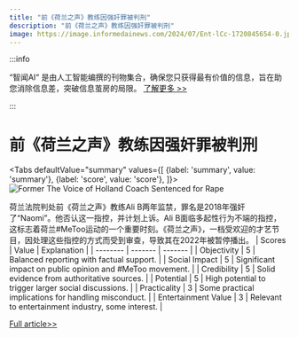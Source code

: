 ```yaml
---
title: "前《荷兰之声》教练因强奸罪被判刑"
description: "前《荷兰之声》教练因强奸罪被判刑"
image: https://image.informedainews.com/2024/07/Ent-lCc-1720845654-0.jpg
---
```



:::info

“智闻AI“ 是由人工智能编撰的刊物集合，确保您只获得最有价值的信息，旨在助您消除信息差，突破信息茧房的局限。  [了解更多 >>](/)

:::

# 前《荷兰之声》教练因强奸罪被判刑


<Tabs
	defaultValue="summary"
	values={[
	{label: 'summary', value: 'summary'},
	{label: 'score', value: 'score'},
]}>
<TabItem value="summary">
<img
  src="https://image.informedainews.com/2024/07/Ent-lCc-1720845654-0.jpg"
  alt="Former The Voice of Holland Coach Sentenced for Rape"
/>



荷兰法院判处前《荷兰之声》教练Ali B两年监禁，罪名是2018年强奸了“Naomi”。他否认这一指控，并计划上诉。Ali B面临多起性行为不端的指控，这标志着荷兰#MeToo运动的一个重要时刻。《荷兰之声》，一档受欢迎的才艺节目，因处理这些指控的方式而受到审查，导致其在2022年被暂停播出。
</TabItem>
<TabItem value="score">
	| Scores     | Value   | Explanation |
	| -------- | ------- | ------- |
	| Objectivity  | 5    | Balanced reporting with factual support.    |
	| Social Impact | 5     | Significant impact on public opinion and #MeToo movement.    |
	| Credibility    | 5    | Solid evidence from authoritative sources.    |
	| Potential    | 5    | High potential to trigger larger social discussions.    |
	| Practicality    | 3    | Some practical implications for handling misconduct.    |
	| Entertainment Value    | 3    | Relevant to entertainment industry, some interest.    |
</TabItem>
</Tabs>

[Full article>>](https://www.theguardian.com/world/article/2024/jul/12/ali-b-voice-holland-rape-sentenced)

